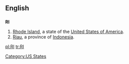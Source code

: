 ==English==

==={{abbreviation}}===
'''RI'''

# [[Rhode Island]], a state of the [[United States of America]].
#[[Riau]], a province of [[Indonesia]].

[[Category:US States]]

[[pl:RI]]
[[tr:RI]]